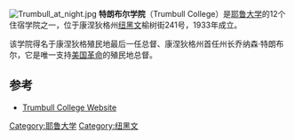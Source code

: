 [[Image:Trumbull_at_night.jpg|thumb]]
'''特朗布尔学院'''（Trumbull College）是[[耶鲁大学|耶鲁大学]]的12个住宿学院之一，位于康涅狄格州[[纽黑文|纽黑文]]榆树街241号，1933年成立。

该学院得名于康涅狄格殖民地最后一任总督、康涅狄格州首任州长乔纳森·特朗布尔，它是唯一支持[[美国革命|美国革命]]的殖民地总督。

==参考==
*[http://www.yale.edu/trumbull/ Trumbull College Website] {{Wayback|url=http://www.yale.edu/trumbull/ |date=20100817131630 }}
{{Reflist}}

{{Yale}}
{{coord|41.3108|-72.9298|display=title}}

[[Category:耶鲁大学|Category:耶鲁大学]]
[[Category:纽黑文|Category:纽黑文]]